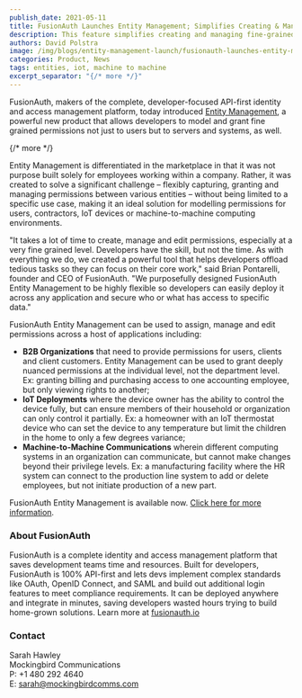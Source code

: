 ```yaml
---
publish_date: 2021-05-11 
title: FusionAuth Launches Entity Management; Simplifies Creating & Managing Fine-Grained Permissions Across All Applications
description: This feature simplifies creating and managing fine-grained permissions across all applications, is simple to use and integrate, and lets developers focus on core work.
authors: David Polstra
image: /img/blogs/entity-management-launch/fusionauth-launches-entity-managemen-applications-header-image.png
categories: Product, News
tags: entities, iot, machine to machine
excerpt_separator: "{/* more */}"
---
```


FusionAuth, makers of the complete, developer-focused API-first identity and access management platform, today introduced [Entity Management](/docs/get-started/core-concepts/entity-management), a powerful new product that allows developers to model and grant fine grained permissions not just to users but to servers and systems, as well. 

{/* more */}

Entity Management is differentiated in the marketplace in that it was not purpose built solely for employees working within a company. Rather, it was created to solve a significant challenge – flexibly capturing, granting and managing permissions between various entities – without being limited to a specific use case, making it an ideal solution for modelling permissions for users, contractors, IoT devices or machine-to-machine computing environments.

"It takes a lot of time to create, manage and edit permissions, especially at a very fine grained level. Developers have the skill, but not the time. As with everything we do, we created a powerful tool that helps developers offload tedious tasks so they can focus on their core work," said Brian Pontarelli, founder and CEO of FusionAuth. "We purposefully designed FusionAuth Entity Management to be highly flexible so developers can easily deploy it across any application and secure who or what has access to specific data."

FusionAuth Entity Management can be used to assign, manage and edit permissions across a host of applications including:

* **B2B Organizations** that need to provide permissions for users, clients and client customers. Entity Management can be used to grant deeply nuanced permissions at the individual level, not the department level. Ex: granting billing and purchasing access to one accounting employee, but only viewing rights to another;
* **IoT Deployments** where the device owner has the ability to control the device fully, but can ensure members of their household or organization can only control it partially. Ex: a homeowner with an IoT thermostat device who can set the device to any temperature but limit the children in the home to only a few degrees variance;
* **Machine-to-Machine Communications** wherein different computing systems in an organization can communicate, but cannot make changes beyond their privilege levels. Ex: a manufacturing facility where the HR system can connect to the production line system to add or delete employees, but not initiate production of a new part.

FusionAuth Entity Management is available now. [Click here for more information](/docs/get-started/core-concepts/entity-management).

### About FusionAuth

FusionAuth is a complete identity and access management platform that saves development teams time and resources. Built for developers, FusionAuth is 100% API-first and lets devs implement complex standards like OAuth, OpenID Connect, and SAML and build out additional login features to meet compliance requirements. It can be deployed anywhere and integrate in minutes, saving developers wasted hours trying to build home-grown solutions. Learn more at [fusionauth.io](/) 

### Contact

Sarah Hawley  
Mockingbird Communications  
P: +1 480 292 4640  
E: sarah@mockingbirdcomms.com

